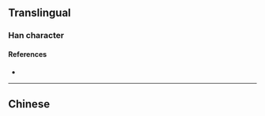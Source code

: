 {{also|漬}}
{{character info/new}}
==Translingual==

===Han character===
{{Han char|rn=85|rad=水|as=08|sn=11|four=|canj=EQMO|ids=⿰氵责}}

====References====
* {{Han ref|kx=0633.371|hdz=31639.010|uh=6E0D|ud=28173}}

----

==Chinese==
{{zh-see|漬}}